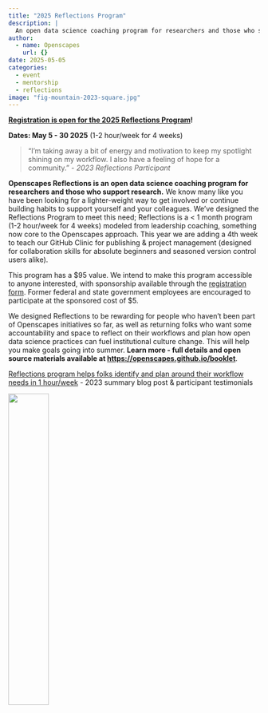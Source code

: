 ```yaml
---
title: "2025 Reflections Program"
description: |
  An open data science coaching program for researchers and those who support research.
author:
  - name: Openscapes
    url: {}
date: 2025-05-05
categories:
  - event 
  - mentorship
  - reflections
image: "fig-mountain-2023-square.jpg"   
---
```


[**Registration is open for the 2025 Reflections Program**](https://forms.gle/aq9vPiyHSoVjfY9t9)**!**

**Dates: May 5 - 30 2025** (1-2 hour/week for 4 weeks)

> “I’m taking away a bit of energy and motivation to keep my spotlight shining on my workflow. I also have a feeling of hope for a community.” - *2023 Reflections Participant*

**Openscapes Reflections is an open data science coaching program for researchers and those who support research.** We know many like you have been looking for a lighter-weight way to get involved or continue building habits to support yourself and your colleagues. We’ve designed the Reflections Program to meet this need; Reflections is a \< 1 month program (1-2 hour/week for 4 weeks) modeled from leadership coaching, something now core to the Openscapes approach. This year we are adding a 4th week to teach our GitHub Clinic for publishing & project management (designed for collaboration skills for absolute beginners and seasoned version control users alike).

This program has a \$95 value. We intend to make this program accessible to anyone interested, with sponsorship available through the [registration form](https://forms.gle/aq9vPiyHSoVjfY9t9). Former federal and state government employees are encouraged to participate at the sponsored cost of \$5.

We designed Reflections to be rewarding for people who haven't been part of Openscapes initiatives so far, as well as returning folks who want some accountability and space to reflect on their workflows and plan how open data science practices can fuel institutional culture change. This will help you make goals going into summer. **Learn more - full details and open source materials available at <https://openscapes.github.io/booklet>**.

[Reflections program helps folks identify and plan around their workflow needs in 1 hour/week](https://openscapes.org/blog/2023-09-06-reflections-2023/) - 2023 summary blog post & participant testimonials

![](fig-mountain-2023-square.jpg){fig-alt="landscape with blue sky, mountains and valley in background, trees in midground, dense cover of purple lupins and orange poppies on hillside in foreground. Mountains look as if flower colors are reflected there." width="40%"}
